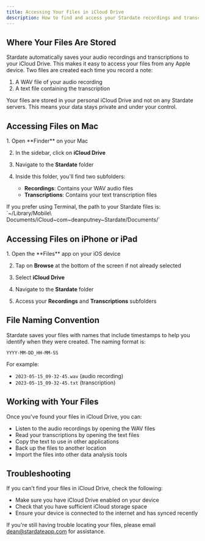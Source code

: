 ```yaml
---
title: Accessing Your Files in iCloud Drive
description: How to find and access your Stardate recordings and transcriptions in iCloud Drive.
---
```



## Where Your Files Are Stored

Stardate automatically saves your audio recordings and transcriptions to your iCloud Drive. This makes it easy to access your files from any Apple device. Two files are created each time you record a note:

1. A WAV file of your audio recording
2. A text file containing the transcription

<Aside title="Privacy First">
Your files are stored in your personal iCloud Drive and not on any Stardate servers. This means your data stays private and under your control.
</Aside>

## Accessing Files on Mac

<Steps>
  1. Open **Finder** on your Mac
  
  2. In the sidebar, click on **iCloud Drive**
  
  3. Navigate to the **Stardate** folder
  
  4. Inside this folder, you'll find two subfolders:
     - **Recordings**: Contains your WAV audio files
     - **Transcriptions**: Contains your text transcription files
</Steps>

<Aside>
  If you prefer using Terminal, the path to your Stardate files is: 
  `~/Library/Mobile\ Documents/iCloud~com~deanputney~Stardate/Documents/`
</Aside>

## Accessing Files on iPhone or iPad

<Steps>
  1. Open the **Files** app on your iOS device
  
  2. Tap on **Browse** at the bottom of the screen if not already selected
  
  3. Select **iCloud Drive**
  
  4. Navigate to the **Stardate** folder
  
  5. Access your **Recordings** and **Transcriptions** subfolders
</Steps>

## File Naming Convention

Stardate saves your files with names that include timestamps to help you identify when they were created. The naming format is:

```
YYYY-MM-DD_HH-MM-SS
```

For example:
- `2023-05-15_09-32-45.wav` (audio recording)
- `2023-05-15_09-32-45.txt` (transcription)

## Working with Your Files

Once you've found your files in iCloud Drive, you can:

- Listen to the audio recordings by opening the WAV files
- Read your transcriptions by opening the text files
- Copy the text to use in other applications
- Back up the files to another location
- Import the files into other data analysis tools

## Troubleshooting

If you can't find your files in iCloud Drive, check the following:

- Make sure you have iCloud Drive enabled on your device
- Check that you have sufficient iCloud storage space
- Ensure your device is connected to the internet and has synced recently

If you're still having trouble locating your files, please email [dean@stardateapp.com](mailto:dean@stardateapp.com) for assistance.